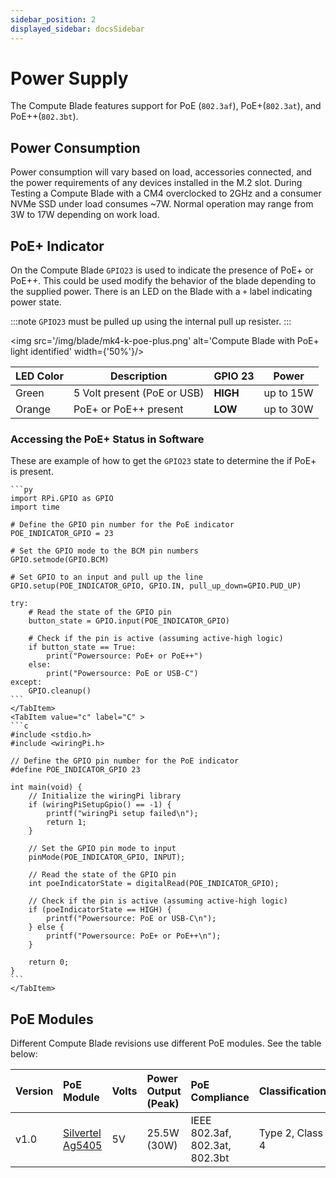```yaml
---
sidebar_position: 2
displayed_sidebar: docsSidebar
---
```



# Power Supply

The Compute Blade features support for PoE (`802.3af`), PoE+(`802.3at`), and PoE++(`802.3bt`).

## Power Consumption

Power consumption will vary based on load, accessories connected, and the power requirements of any devices installed in the M.2 slot.
During Testing a Compute Blade with a CM4 overclocked to 2GHz and a consumer NVMe SSD under load consumes ~7W. Normal operation may range from 3W to 17W depending on work load.

## PoE+ Indicator

On the Compute Blade `GPIO23` is used to indicate the presence of PoE+ or PoE++. This could be used modify the behavior of the blade depending to the supplied power.
There is an LED on the Blade with a `+` label indicating power state.

:::note
    `GPIO23` must be pulled up using the internal pull up resister.
:::

<img src='/img/blade/mk4-k-poe-plus.png' alt='Compute Blade with PoE+ light identified' width={'50%'}/>


| LED Color          | Description                                | GPIO 23  | Power          |
|--------------------|--------------------------------------------|----------|----------------|
| Green              | 5 Volt present (PoE or USB)                | **HIGH** | up to 15W      |
| Orange             | PoE+ or PoE++ present                      | **LOW**  | up to 30W      |

### Accessing the PoE+ Status in Software

These are example of how to get the `GPIO23` state to determine the if PoE+ is present.

<Tabs groupId='code-lang'>
    <TabItem value="python" label="Python" default>

    ```py
    import RPi.GPIO as GPIO
    import time

    # Define the GPIO pin number for the PoE indicator
    POE_INDICATOR_GPIO = 23

    # Set the GPIO mode to the BCM pin numbers
    GPIO.setmode(GPIO.BCM)

    # Set GPIO to an input and pull up the line
    GPIO.setup(POE_INDICATOR_GPIO, GPIO.IN, pull_up_down=GPIO.PUD_UP)

    try:
        # Read the state of the GPIO pin
        button_state = GPIO.input(POE_INDICATOR_GPIO)

        # Check if the pin is active (assuming active-high logic)
        if button_state == True:
            print("Powersource: PoE+ or PoE++")
        else:
            print("Powersource: PoE or USB-C")
    except:
        GPIO.cleanup()
    ```
    </TabItem>
    <TabItem value="c" label="C" >
    ```c
    #include <stdio.h>
    #include <wiringPi.h>

    // Define the GPIO pin number for the PoE indicator
    #define POE_INDICATOR_GPIO 23

    int main(void) {
        // Initialize the wiringPi library
        if (wiringPiSetupGpio() == -1) {
            printf("wiringPi setup failed\n");
            return 1;
        }

        // Set the GPIO pin mode to input
        pinMode(POE_INDICATOR_GPIO, INPUT);

        // Read the state of the GPIO pin
        int poeIndicatorState = digitalRead(POE_INDICATOR_GPIO);

        // Check if the pin is active (assuming active-high logic)
        if (poeIndicatorState == HIGH) {
            printf("Powersource: PoE or USB-C\n");
        } else {
            printf("Powersource: PoE+ or PoE++\n");
        }

        return 0;
    }
    ```
    </TabItem>
</Tabs>

## PoE Modules
Different Compute Blade revisions use different PoE modules. See the table below:

| Version           | PoE Module                                        | Volts | Power Output (Peak) | PoE Compliance                 | Classification               |
| :---------------- | :------------------------------------------------ | :---- | :------------------ | :----------------------------- | :--------------------------- |
| v1.0              | [Silvertel Ag5405](https://silvertel.com/ag5400/) | 5V    | 25.5W (30W)         | IEEE 802.3af, 802.3at, 802.3bt | Type 2, Class 4              |
